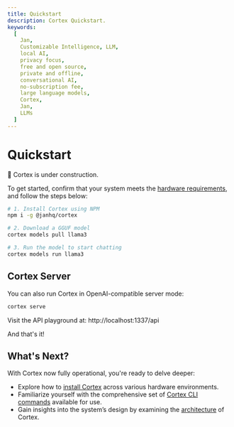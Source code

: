 ```yaml
---
title: Quickstart
description: Cortex Quickstart.
keywords:
  [
    Jan,
    Customizable Intelligence, LLM,
    local AI,
    privacy focus,
    free and open source,
    private and offline,
    conversational AI,
    no-subscription fee,
    large language models,
    Cortex,
    Jan,
    LLMs
  ]
---
```



# Quickstart

<Callout type="warning">
🚧 Cortex is under construction.
</Callout>

To get started,  confirm that your system meets the [hardware requirements](/cortex/hardware), and follow the steps below:

```bash
# 1. Install Cortex using NPM
npm i -g @janhq/cortex

# 2. Download a GGUF model
cortex models pull llama3

# 3. Run the model to start chatting
cortex models run llama3
```
## Cortex Server
You can also run Cortex in OpenAI-compatible server mode:
```bash
cortex serve
```

Visit the API playground at: http://localhost:1337/api 

And that's it!

## What's Next?
With Cortex now fully operational, you're ready to delve deeper:
- Explore how to [install Cortex](/cortex/installation) across various hardware environments.
- Familiarize yourself with the comprehensive set of [Cortex CLI commands](/cortex/cli) available for use.
- Gain insights into the system’s design by examining the [architecture](/cortex/architecture) of Cortex.